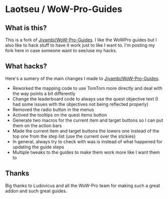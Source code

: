 = Laotseu / WoW-Pro-Guides =

== What is this? ==
This is a fork of [https://github.com/Jiyambi/WoW-Pro-Guides Jiyambi/WoW-Pro-Guides]. I like the WoWPro guides 
but I also like to hack stuff to have it work just to like I want to. I'm posting my fork here in case someone want to see/use
my hacks.

== What hacks? ==
Here's a sumery of the main changes I made to [https://github.com/Jiyambi/WoW-Pro-Guides Jiyambi/WoW-Pro-Guides].
* Reworked the mapping code to use TomTom more directly and deal with the way points a bit differently
* Change the leaderboard code to always use the quest objective text (I had some issues with the objectives not being reflected properly)
* Removed the radio button in the menus
* Actived the tooltips on the quest items button
* Generate two macros for the current item and target buttons so I can put them on the action bars
* Made the current item and target buttons the lowers one instead of the top one from the step list (use the current over the stickies)
* In general, always try to check with was is instead of what happened for updating the guide steps
* Multiple tweaks to the guides to make them work more like I want them to

== Thanks ==
Big thanks to Ludovicus and all the WoW-Pro team for making such a great addon and such great guides.
